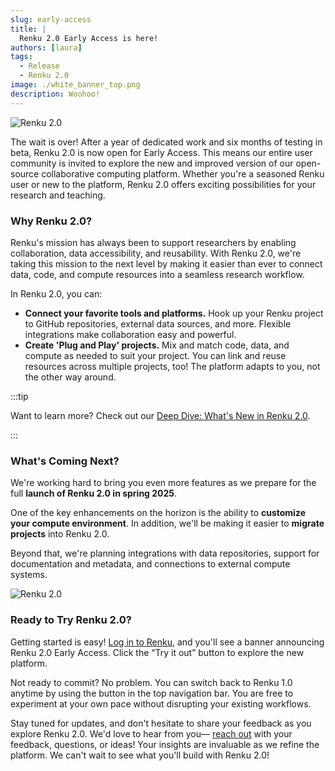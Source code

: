 ```yaml
---
slug: early-access
title: |
  Renku 2.0 Early Access is here!
authors: [laura]
tags:
  - Release
  - Renku 2.0
image: ./white_banner_top.png
description: Woohoo!
---
```


![Renku 2.0](./white_banner_top.png)

The wait is over! After a year of dedicated work and six months of testing in beta, Renku 2.0 is now
open for Early Access. This means our entire user community is invited to explore the new and
improved version of our open-source collaborative computing platform. Whether you're a seasoned
Renku user or new to the platform, Renku 2.0 offers exciting possibilities for your research and
teaching.

<!-- truncate -->

### Why Renku 2.0?

Renku's mission has always been to support researchers by enabling collaboration, data
accessibility, and reusability. With Renku 2.0, we're taking this mission to the next level by
making it easier than ever to connect data, code, and compute resources into a seamless research
workflow.

In Renku 2.0, you can:

- **Connect your favorite tools and platforms.** Hook up your Renku project to GitHub repositories,
  external data sources, and more. Flexible integrations make collaboration easy and powerful.
- **Create 'Plug and Play' projects.** Mix and match code, data, and compute as needed to suit your
  project. You can link and reuse resources across multiple projects, too! The platform adapts to
  you, not the other way around.

:::tip

Want to learn more? Check out our [Deep Dive: What's New in Renku 2.0](../deep-dive-2-0).

:::



### What's Coming Next?

We're working hard to bring you even more features as we prepare for the full **launch of Renku 2.0
in spring 2025**.

One of the key enhancements on the horizon is the ability to **customize your compute environment**.
In addition, we'll be making it easier to **migrate projects** into Renku 2.0.

Beyond that, we're planning integrations with data repositories, support for documentation and
metadata, and connections to external compute systems.

![Renku 2.0](./puzzle.png)

### Ready to Try Renku 2.0?

Getting started is easy! [Log in to Renku](https://renkulab.io), and you'll see a banner announcing
Renku 2.0 Early Access. Click the “Try it out” button to explore the new platform.

Not ready to commit? No problem. You can switch back to Renku 1.0 anytime by using the button in the
top navigation bar. You are free to experiment at your own pace without disrupting your existing
workflows.

Stay tuned for updates, and don't hesitate to share your feedback as you explore Renku 2.0. We'd
love to hear from you— [reach
out](https://renku.notion.site/Contact-dd098db288ff433893a4d4d429da99c1?pvs=74) with your feedback,
questions, or ideas! Your insights are invaluable as we refine the platform. We can't wait to see
what you'll build with Renku 2.0!
